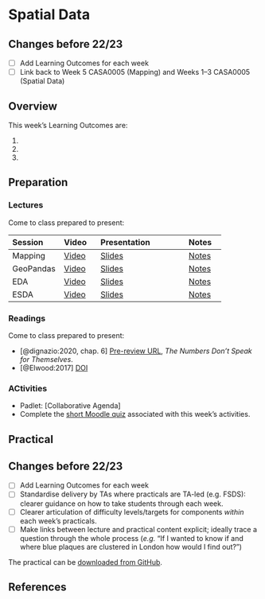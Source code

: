 # Spatial Data

:::{.callout-warning}
## Changes before 22/23

- [ ] Add Learning Outcomes for each week
- [ ] Link back to Week 5 CASA0005 (Mapping) and Weeks 1–3 CASA0005 (Spatial Data)
:::

## Overview

::: {.callout-important}
This week's Learning Outcomes are:

1. 
2. 
3. 
::: 


## Preparation 

### Lectures

Come to class prepared to present:

| Session | Video | Presentation | Notes |
| :------ | :---- | :----------- | :---- |
| Mapping | [Video](https://web.microsoftstream.com/video/74559a29-4214-4f79-8d41-06293ba1bade) | [Slides](../lectures/6.1-Mapping.qmd) | [Notes]() |
| GeoPandas | [Video](https://web.microsoftstream.com/video/b79dab45-1390-40e9-b97b-ffd3c63e55d6) | [Slides](../lectures/6.2-Geopandas.qmd) | [Notes]() |
| EDA | [Video](https://web.microsoftstream.com/video/bf4b47c4-2bbc-4989-a11c-cc3be529cef1) |[Slides](../lectures/6.3-EDA.qmd) | [Notes]() |
| ESDA | [Video](https://web.microsoftstream.com/video/5c0a28b2-eb42-4ace-baed-a0fa9131aa4a) | [Slides](../lectures/6.4-ESDA.qmd) | [Notes]() |

### Readings

Come to class prepared to present:

- [@dignazio:2020, chap. 6] [Pre-review URL](https://bookbook.pubpub.org/pub/6ui5n4vo), *The Numbers Don't Speak for Themselves*. 
- [@Elwood:2017] [DOI](https://doi.org/10.1080/13658816.2017.1334892)

### ACtivities

- Padlet: [Collaborative Agenda]
- Complete the [short Moodle quiz](https://moodle.ucl.ac.uk/mod/quiz/view.php?id=2532856) associated with this week's activities.

## Practical

:::{.callout-warning}
## Changes before 22/23
- [ ] Add Learning Outcomes for each week
- [ ] Standardise delivery by TAs where practicals are TA-led (e.g. FSDS): clearer guidance on how to take students through each week.
- [ ] Clearer articulation of difficulty levels/targets for components *within* each week’s practicals.
- [ ] Make links between lecture and practical content explicit; ideally trace a question through the whole process (*e.g.* “If I wanted to know if and where blue plaques are clustered in London how would I find out?”)
:::

The practical can be [downloaded from GitHub](https://github.com/jreades/fsds/blob/master/practicals/Practical-06-Spatial_Data.ipynb).

## References 
